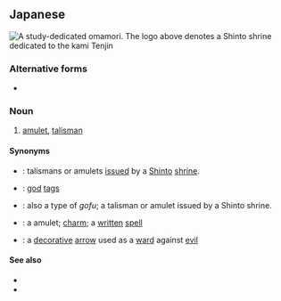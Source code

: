 ==Japanese==
[[File:Amulette-japonaise.jpg|thumb|A study-dedicated ''omamori''. The logo above denotes a [[Shinto]] shrine dedicated to the kami [[w:Tenjin (kami)|Tenjin]]]]
{{ja-kanjitab|お|まも|o2=り|yomi=kun}}

===Alternative forms===
* {{ja-l|お守り}}

===Noun===
{{ja-noun|おまもり}}

# [[amulet]], [[talisman]]

====Synonyms====
* {{ja-r|護符|ごふ}}: talismans or amulets [[issued]] by a [[Shinto]] [[shrine]].
* {{ja-r|神札|しんさつ}}: [[god]] [[tag]]s
* {{ja-r|御札|おふだ}}: also a type of ''gofu''; a talisman or amulet issued by a Shinto shrine.
* {{ja-r|呪符|じゅふ}}: a amulet; [[charm]]; a [[written]] [[spell]]
* {{ja-r|破魔矢|はまや}}: a [[decorative]] [[arrow]] used as a [[ward]] against [[evil]]

====See also====
* {{pedialite|lang=ja}}
* {{pedialite|Omamori}}